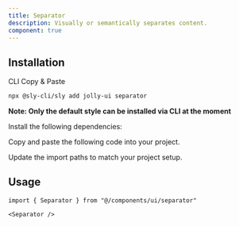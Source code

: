 ```yaml
---
title: Separator
description: Visually or semantically separates content.
component: true
---
```


<ComponentPreview name="separator-demo" />

## Installation

<Tabs defaultValue="cli">

<TabsList>
  <TabsTrigger value="cli">CLI</TabsTrigger>
  <TabsTrigger value="manual">Copy & Paste</TabsTrigger>
</TabsList>

<TabsContent value="cli">

```bash
npx @sly-cli/sly add jolly-ui separator
```

**Note: Only the default style can be installed via CLI at the moment**

</TabsContent>

<TabsContent value="manual">

<Steps>
<Step>Install the following dependencies:</Step>

<Step>Copy and paste the following code into your project.</Step>

<ComponentSource name="separator" />

<Step>Update the import paths to match your project setup.</Step>

</Steps>

</TabsContent>

</Tabs>

## Usage

```tsx
import { Separator } from "@/components/ui/separator"
```

```tsx
<Separator />
```
